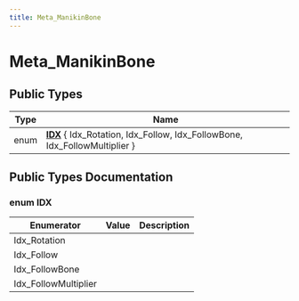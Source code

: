 ```yaml
---
title: Meta_ManikinBone
---
```


# Meta_ManikinBone

## Public Types

| Type           | Name           |
| -------------- | -------------- |
| enum| **[IDX](#enum-idx)** \{ Idx_Rotation, Idx_Follow, Idx_FollowBone, Idx_FollowMultiplier \} |

## Public Types Documentation

### enum IDX

| Enumerator | Value | Description |
| ---------- | ----- | ----------- |
| Idx_Rotation | |   |
| Idx_Follow | |   |
| Idx_FollowBone | |   |
| Idx_FollowMultiplier | |   |
